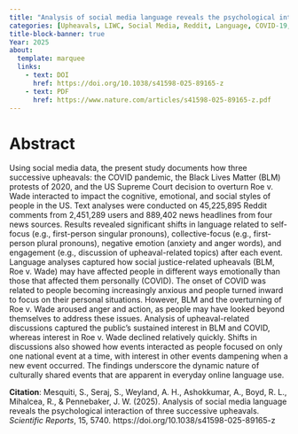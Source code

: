 ```yaml
---
title: "Analysis of social media language reveals the psychological interaction of three successive upheavals"
categories: [Upheavals, LIWC, Social Media, Reddit, Language, COVID-19, Black Lives Matter, Roe v. Wade]
title-block-banner: true
Year: 2025
about:
  template: marquee
  links:
    - text: DOI
      href: https://doi.org/10.1038/s41598-025-89165-z
    - text: PDF
      href: https://www.nature.com/articles/s41598-025-89165-z.pdf
---
```


# Abstract

Using social media data, the present study documents how three successive upheavals: the COVID pandemic, the Black Lives Matter (BLM) protests of 2020, and the US Supreme Court decision to overturn Roe v. Wade interacted to impact the cognitive, emotional, and social styles of people in the US. Text analyses were conducted on 45,225,895 Reddit comments from 2,451,289 users and 889,402 news headlines from four news sources. Results revealed significant shifts in language related to self-focus (e.g., first-person singular pronouns), collective-focus (e.g., first-person plural pronouns), negative emotion (anxiety and anger words), and engagement (e.g., discussion of upheaval-related topics) after each event. Language analyses captured how social justice-related upheavals (BLM, Roe v. Wade) may have affected people in different ways emotionally than those that affected them personally (COVID). The onset of COVID was related to people becoming increasingly anxious and people turned inward to focus on their personal situations. However, BLM and the overturning of Roe v. Wade aroused anger and action, as people may have looked beyond themselves to address these issues. Analysis of upheaval-related discussions captured the public’s sustained interest in BLM and COVID, whereas interest in Roe v. Wade declined relatively quickly. Shifts in discussions also showed how events interacted as people focused on only one national event at a time, with interest in other events dampening when a new event occurred. The findings underscore the dynamic nature of culturally shared events that are apparent in everyday online language use.

**Citation**: Mesquiti, S., Seraj, S., Weyland, A. H., Ashokkumar, A., Boyd, R. L., Mihalcea, R., & Pennebaker, J. W. (2025). Analysis of social media language reveals the psychological interaction of three successive upheavals. *Scientific Reports*, 15, 5740. https://doi.org/10.1038/s41598-025-89165-z
